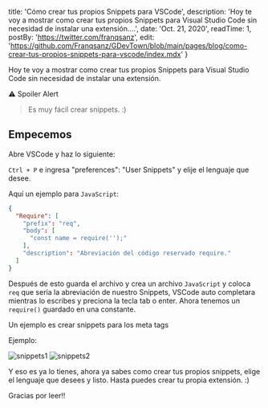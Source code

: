 
  title: 'Cómo crear tus propios Snippets para VSCode',
  description: 'Hoy te voy a mostrar como crear tus propios Snippets para Visual Studio Code sin necesidad de instalar una extensión....',
  date: 'Oct. 21, 2020',
  readTime: 1,
  postBy: 'https://twitter.com/franqsanz',
  edit: 'https://github.com/Franqsanz/GDevTown/blob/main/pages/blog/como-crear-tus-propios-snippets-para-vscode/index.mdx'
}


Hoy te voy a mostrar como crear tus propios Snippets para Visual Studio Code sin necesidad de instalar una extensión.

⚠️ Spoiler Alert

> Es muy fácil crear snippets. :)

## Empecemos
Abre VSCode y haz lo siguiente:

`Ctrl + P` e ingresa "preferences": "User Snippets" y elije el lenguaje que desee.

Aquí un ejemplo para `JavaScript`:

```JSON
{
  "Require": [
    "prefix": "req",
    "body": [
      "const name = require('');"
    ],
    "description": "Abreviación del código reservado require."
  ]
}
```

Después de esto guarda el archivo y crea un archivo `JavaScript` y coloca `req` que sería la abreviación de nuestro Snippets, VSCode auto completara mientras lo escribes y preciona la tecla tab o enter. Ahora tenemos un `require()` guardado en una constante.

Un ejemplo es crear snippets para los meta tags

Ejemplo:

![snippets1](/snippets1.jpg)
![snippets2](/snippets2.jpg)

Y eso es ya lo tienes, ahora ya sabes como crear tus propios snippets, elige el lenguaje que desees y listo.
Hasta puedes crear tu propia extensión. :)

Gracias por leer!!
